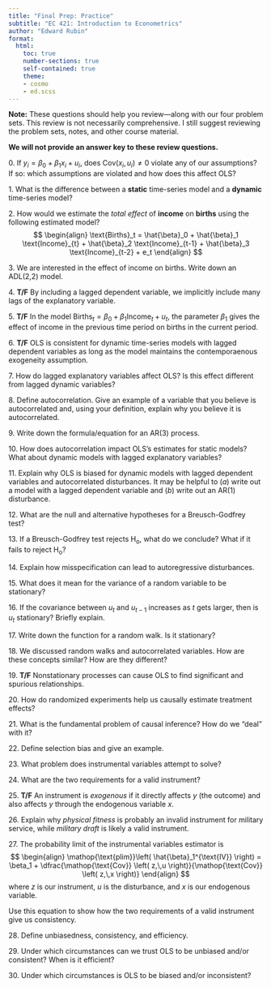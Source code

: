 ```yaml
---
title: "Final Prep: Practice"
subtitle: "EC 421: Introduction to Econometrics"
author: "Edward Rubin"
format:
  html:
    toc: true
    number-sections: true
    self-contained: true
    theme:
    - cosmo
    - ed.scss
---
```


**Note:** These questions should help you review---along with our four problem sets. This review is not necessarily comprehensive. I still suggest reviewing the problem sets, notes, and other course material.

**We will not provide an answer key to these review questions.**

0\. If $y_i = \beta_0 + \beta_1 x_i + u_i$, does $\mathop{\text{Cov}} \left( x_i,\, u_i \right)\neq0$ violate any of our assumptions? If so: which assumptions are violated and how does this affect OLS?

1\. What is the difference between a **static** time-series model and a **dynamic** time-series model?

2\. How would we estimate the *total effect* of **income** on **births** using the following estimated model? $$
\begin{align}
  \text{Births}_t = \hat{\beta}_0 + \hat{\beta}_1 \text{Income}_{t} + \hat{\beta}_2 \text{Income}_{t-1} + \hat{\beta}_3 \text{Income}_{t-2} + e_t
\end{align}
$$

3\. We are interested in the effect of income on births. Write down an ADL(2,2) model.

4\. **T/F** By including a lagged dependent variable, we implicitly include many lags of the explanatory variable.

5\. **T/F** In the model $\text{Births}_t = \beta_0 + \beta_1 \text{Income}_t + u_t$, the parameter $\beta_1$ gives the effect of income in the previous time period on births in the current period.

6\. **T/F** OLS is consistent for dynamic time-series models with lagged dependent variables as long as the model maintains the contemporaenous exogeneity assumption.

7\. How do lagged explanatory variables affect OLS? Is this effect different from lagged dynamic variables?

8\. Define autocorrelation. Give an example of a variable that you believe is autocorrelated and, using your definition, explain why you believe it is autocorrelated.

9\. Write down the formula/equation for an AR(3) process.

10\. How does autocorrelation impact OLS's estimates for static models? What about dynamic models with lagged explanatory variables?

11\. Explain why OLS is biased for dynamic models with lagged dependent variables and autocorrelated disturbances. It may be helpful to $(a)$ write out a model with a lagged dependent variable and $(b)$ write out an AR(1) disturbance.

12\. What are the null and alternative hypotheses for a Breusch-Godfrey test?

13\. If a Breusch-Godfrey test rejects H~o~, what do we conclude? What if it fails to reject H~o~?

14\. Explain how misspecification can lead to autoregressive disturbances.

15\. What does it mean for the variance of a random variable to be stationary?

16\. If the covariance between $u_t$ and $u_{t-1}$ increases as $t$ gets larger, then is $u_t$ stationary? Briefly explain.

17\. Write down the function for a random walk. Is it stationary?

18\. We discussed random walks and autocorrelated variables. How are these concepts similar? How are they different?

19\. **T/F** Nonstationary processes can cause OLS to find significant and spurious relationships.

20\. How do randomized experiments help us causally estimate treatment effects?

21\. What is the fundamental problem of causal inference? How do we "deal" with it?

22\. Define selection bias and give an example.

23\. What problem does instrumental variables attempt to solve?

24\. What are the two requirements for a valid instrument?

25\. **T/F** An instrument is *exogenous* if it directly affects $y$ (the outcome) and also affects $y$ through the endogenous variable $x$.

26\. Explain why *physical fitness* is probably an invalid instrument for military service, while *military draft* is likely a valid instrument.

27\. The probability limit of the instrumental variables estimator is $$
\begin{align}
  \mathop{\text{plim}}\left( \hat{\beta}_1^{\text{IV}} \right) = \beta_1 + \dfrac{\mathop{\text{Cov}} \left( z,\,u \right)}{\mathop{\text{Cov}} \left( z,\,x \right)}
\end{align}
$$ where $z$ is our instrument, $u$ is the disturbance, and $x$ is our endogenous variable.

Use this equation to show how the two requirements of a valid instrument give us consistency.

28\. Define unbiasedness, consistency, and efficiency.

29\. Under which circumstances can we trust OLS to be unbiased and/or consistent? When is it efficient?

30\. Under which circumstances is OLS to be biased and/or inconsistent?